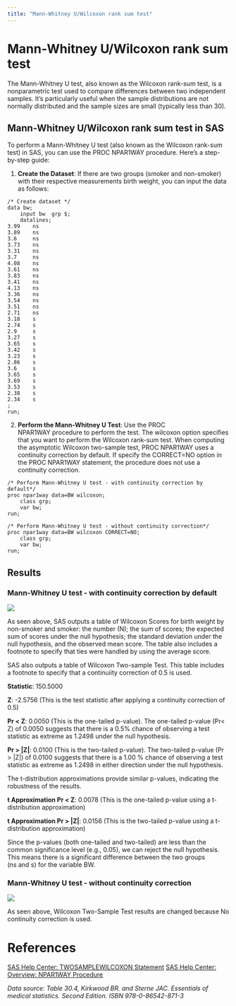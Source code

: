 ```yaml
---
title: "Mann-Whitney U/Wilcoxon rank sum test"
---
```


# Mann-Whitney U/Wilcoxon rank sum test

The Mann-Whitney U test, also known as the Wilcoxon rank-sum test, is a nonparametric test used to compare differences between two independent samples. It's particularly useful when the sample distributions are not normally distributed and the sample sizes are small (typically less than 30).

## Mann-Whitney U/Wilcoxon rank sum test in SAS

To perform a Mann-Whitney U test (also known as the Wilcoxon rank-sum test) in SAS, you can use the PROC NPAR1WAY procedure. Here's a step-by-step guide:

1.  **Create the Dataset**: If there are two groups (smoker and non-smoker) with their respective measurements birth weight, you can input the data as follows:

``` sas
/* Create dataset */
data bw;
    input bw  grp $;
    datalines;
3.99    ns
3.89    ns
3.6     ns
3.73    ns
3.31    ns
3.7     ns
4.08    ns
3.61    ns
3.83    ns
3.41    ns
4.13    ns
3.36    ns
3.54    ns
3.51    ns
2.71    ns
3.18    s
2.74    s
2.9     s
3.27    s
3.65    s
3.42    s
3.23    s
2.86    s
3.6     s
3.65    s
3.69    s
3.53    s
2.38    s
2.34    s
;
run;
```

2.  **Perform the Mann-Whitney U Test**: Use the PROC NPAR1WAY procedure to perform the test. The wilcoxon option specifies that you want to perform the Wilcoxon rank-sum test. When computing the asymptotic Wilcoxon two-sample test, PROC NPAR1WAY uses a continuity correction by default. If specify the CORRECT=NO option in the PROC NPAR1WAY statement, the procedure does not use a continuity correction.

``` sas
/* Perform Mann-Whitney U test - with continuity correction by default*/
proc npar1way data=BW wilcoxon;
    class grp;
    var bw;
run;

/* Perform Mann-Whitney U test - without continuity correction*/
proc npar1way data=BW wilcoxon CORRECT=NO;
    class grp;
    var bw;
run;
```

## Results

### Mann-Whitney U test - with continuity correction by default

![](/images/ranksum/ranksum.png)

As seen above, SAS outputs a table of Wilcoxon Scores for birth weight by non-smoker and smoker: the number (N); the sum of scores; the expected sum of scores under the null hypothesis; the standard deviation under the null hypothesis, and the observed mean score. The table also includes a footnote to specify that ties were handled by using the average score.

SAS also outputs a table of Wilcoxon Two-sample Test. This table includes a footnote to specify that a continuiity correction of 0.5 is used.

**Statistic**: 150.5000

**Z**: -2.5756 (This is the test statistic after applying a continuity correction of 0.5)

**Pr \< Z**: 0.0050 (This is the one-tailed p-value). The one-tailed p-value (Pr\< Z) of 0.0050 suggests that there is a 0.5% chance of observing a test statistic as extreme as 1.2498 under the null hypothesis.

**Pr \> \|Z\|**: 0.0100 (This is the two-tailed p-value). The two-tailed p-value (Pr \> \|Z\|) of 0.0100 suggests that there is a 1.00 % chance of observing a test statistic as extreme as 1.2498 in either direction under the null hypothesis.

The t-distribution approximations provide similar p-values, indicating the robustness of the results.

**t Approximation Pr \< Z**: 0.0078 (This is the one-tailed p-value using a t-distribution approximation)

**t Approximation Pr \> \|Z\|**: 0.0156 (This is the two-tailed p-value using a t-distribution approximation)

Since the p-values (both one-tailed and two-tailed) are less than the common significance level (e.g., 0.05), we can reject the null hypothesis. This means there is a significant difference between the two groups (ns and s) for the variable BW.

### Mann-Whitney U test - without continuity correction

![](/images/ranksum/ranksum2.png)

As seen above, Wilcoxon Two-Sample Test results are changed because No continuity correction is used.

# References

[SAS Help Center: TWOSAMPLEWILCOXON Statement](https://documentation.sas.com/doc/en/statug/15.2/statug_power_syntax112.htm)
[SAS Help Center: Overview: NPAR1WAY Procedure](https://documentation.sas.com/doc/en/statug/15.2/statug_npar1way_overview.htm)

*Data source: Table 30.4, Kirkwood BR. and Sterne JAC. Essentials of medical statistics. Second Edition. ISBN 978-0-86542-871-3*
